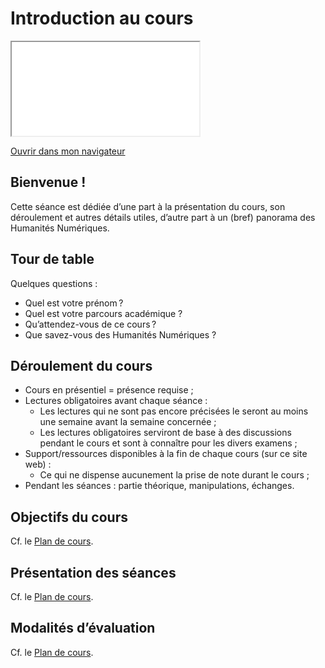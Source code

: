# Introduction au cours {.unnumbered}

::: {.content-visible when-format="html" unless-format="revealjs"}

```{=html}
<iframe src="_slides/01a.html"></iframe>
```
[Ouvrir dans mon navigateur](_slides/01a.html){target="_blank"} 

::: 

## Bienvenue ! 

Cette séance est dédiée d'une part à la présentation du cours, son déroulement et autres détails utiles, d'autre part à un (bref) panorama des Humanités Numériques. 

## Tour de table 

Quelques questions :

- Quel est votre prénom ? 
- Quel est votre parcours académique ? 
- Qu’attendez-vous de ce cours ? 
- Que savez-vous des Humanités Numériques ? 

<!-- 
MV: 

Mon nom est Mathilde Verstraete, je suis doctorante au Département de littératures et de langues du monde de l’Université de Montréal. J'ai un parcours en lettres classiques: j'ai donc étudié le latin et le grec ancien avant de me tourner vers les Humanités Numériques. Je suis en rédaction de thèse depuis peu, je suis aussi auxiliaire de recherche à la Chaire de recherche du Canada sur les écritures numériques (dirigée par Marcello Vitali-Rosati), je suis proche des Groupe de recherche sur les éditions critiques en contexte numérique et Centre de recherche interuniversitaire sur les humanités numériques. Je vais avoir beaucoup d’occasions de vous parler des projets sur lesquels nous travaillons dans ces laboratoires.

Je donne ce cours parce qu’il m’a été attribué par le Département de littératures et de langues du monde, je suis très heureuse d’avoir l’occasion de présenter des initiatives et des projets qui me tiennent à cœur et qui sont parfois en lien avec ma thèse. À vous! 

--> 

## Déroulement du cours {.smaller}

- Cours en présentiel = présence requise ; 
- Lectures obligatoires avant chaque séance : 
  - Les lectures qui ne sont pas encore précisées le seront au moins une semaine avant la semaine concernée ; 
  - Les lectures obligatoires serviront de base à des discussions pendant le cours et sont à connaître pour les divers examens ; 
- Support/ressources disponibles à la fin de chaque cours (sur ce site web) : 
  - Ce qui ne dispense aucunement la prise de note durant le cours ; 
- Pendant les séances : partie théorique, manipulations, échanges. 

## Objectifs du cours 

Cf. le [Plan de cours](Plan-Cours.html#objectifs-et-contenu-du-cours). 

## Présentation des séances 

Cf. le [Plan de cours](Plan-Cours.html#calendrier-des-séances-et-des-lectures). 

<!-- 
Est-ce que vous êtes disponibles pour les ateliers IA ?

-->

## Modalités d'évaluation 

Cf. le [Plan de cours](Plan-Cours.html#modalités-dévaluation). 
